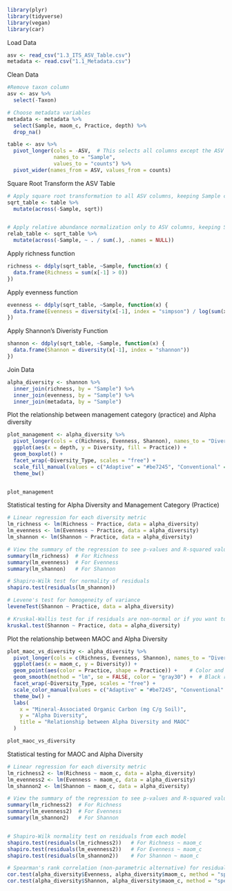 

```r
library(plyr)
library(tidyverse)
library(vegan)
library(car)

```
Load Data
```r
asv <- read_csv("1.3_ITS_ASV_Table.csv")
metadata <- read.csv("1.1_Metadata.csv")
```
Clean Data
```r
#Remove taxon column
asv <- asv %>% 
  select(-Taxon)

# Choose metadata variables
metadata <- metadata %>% 
  select(Sample, maom_c, Practice, depth) %>% 
  drop_na()
```


```r
table <- asv %>%
  pivot_longer(cols = -ASV,  # This selects all columns except the ASV column
               names_to = "Sample", 
               values_to = "counts") %>% 
  pivot_wider(names_from = ASV, values_from = counts)


```

Square Root Transform the ASV Table
```r
# Apply square root transformation to all ASV columns, keeping Sample column unchanged
sqrt_table <- table %>%
  mutate(across(-Sample, sqrt))


# Apply relative abundance normalization only to ASV columns, keeping Sample column unchanged
relab_table <- sqrt_table %>%
  mutate(across(-Sample, ~ . / sum(.), .names = NULL))
```

Apply richness function
```r
richness <- ddply(sqrt_table, ~Sample, function(x) {
  data.frame(Richness = sum(x[-1] > 0))
})

```

Apply evenness function
```r
evenness <- ddply(sqrt_table, ~Sample, function(x) {
  data.frame(Evenness = diversity(x[-1], index = "simpson") / log(sum(x[-1] > 0)))
})

```
Apply Shannon's Diveristy Function
```r
shannon <- ddply(sqrt_table, ~Sample, function(x) {
  data.frame(Shannon = diversity(x[-1], index = "shannon"))
})

```

Join Data
```r
alpha_diversity <- shannon %>% 
  inner_join(richness, by = "Sample") %>% 
  inner_join(evenness, by = "Sample") %>% 
  inner_join(metadata, by = "Sample")
```




Plot the relationship between management category (practice) and Alpha diversity
```r
plot_management <- alpha_diversity %>%
  pivot_longer(cols = c(Richness, Evenness, Shannon), names_to = "Diversity_Type", values_to = "Diversity") %>%
  ggplot(aes(x = depth, y = Diversity, fill = Practice)) +
  geom_boxplot() +
  facet_wrap(~Diversity_Type, scales = "free") +
  scale_fill_manual(values = c("Adaptive" = "#be7245", "Conventional" = "#998ec3")) +
  theme_bw()


plot_management

```



Statistical testing for Alpha Diversity and Management Category (Practice)
```r
# Linear regression for each diversity metric
lm_richness <- lm(Richness ~ Practice, data = alpha_diversity)
lm_evenness <- lm(Evenness ~ Practice, data = alpha_diversity)
lm_shannon <- lm(Shannon ~ Practice, data = alpha_diversity)

# View the summary of the regression to see p-values and R-squared values
summary(lm_richness)  # For Richness
summary(lm_evenness)  # For Evenness
summary(lm_shannon)   # For Shannon

# Shapiro-Wilk test for normality of residuals
shapiro.test(residuals(lm_shannon))

# Levene's test for homogeneity of variance
leveneTest(Shannon ~ Practice, data = alpha_diversity)

# Kruskal-Wallis test for if residuals are non-normal or if you want to confirm results
kruskal.test(Shannon ~ Practice, data = alpha_diversity)
```


Plot the relationship between MAOC and Alpha Diversity
```r
plot_maoc_vs_diversity <- alpha_diversity %>%
  pivot_longer(cols = c(Richness, Evenness, Shannon), names_to = "Diversity_Type", values_to = "Diversity") %>%
  ggplot(aes(x = maom_c, y = Diversity)) +
  geom_point(aes(color = Practice, shape = Practice)) +    # Color and shape by Practice
  geom_smooth(method = "lm", se = FALSE, color = "gray30") +  # Black regression line
  facet_wrap(~Diversity_Type, scales = "free") +
  scale_color_manual(values = c("Adaptive" = "#be7245", "Conventional" = "#998ec3")) +
  theme_bw() +
  labs(
    x = "Mineral-Associated Organic Carbon (mg C/g Soil)",
    y = "Alpha Diversity",
    title = "Relationship between Alpha Diversity and MAOC"
  )

plot_maoc_vs_diversity


```



Statistical testing for MAOC and Alpha Diversity
```r
# Linear regression for each diversity metric
lm_richness2 <- lm(Richness ~ maom_c, data = alpha_diversity)
lm_evenness2 <- lm(Evenness ~ maom_c, data = alpha_diversity)
lm_shannon2 <- lm(Shannon ~ maom_c, data = alpha_diversity)

# View the summary of the regression to see p-values and R-squared values
summary(lm_richness2)  # For Richness
summary(lm_evenness2)  # For Evenness
summary(lm_shannon2)   # For Shannon


# Shapiro-Wilk normality test on residuals from each model
shapiro.test(residuals(lm_richness2))   # For Richness ~ maom_c
shapiro.test(residuals(lm_evenness2))   # For Evenness ~ maom_c
shapiro.test(residuals(lm_shannon2))    # For Shannon ~ maom_c

# Spearman's rank correlation (non-parametric alternative) for residuals not normally distributed
cor.test(alpha_diversity$Evenness, alpha_diversity$maom_c, method = "spearman")
cor.test(alpha_diversity$Shannon, alpha_diversity$maom_c, method = "spearman")
```

